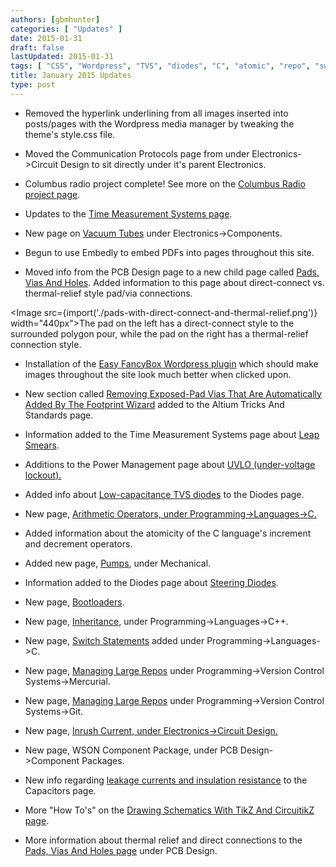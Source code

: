 ```yaml
---
authors: [gbmhunter]
categories: [ "Updates" ]
date: 2015-01-31
draft: false
lastUpdated: 2015-01-31
tags: [ "CSS", "Wordpress", "TVS", "diodes", "C", "atomic", "repo", "switch statements", "Git", "inrush currents", "WSON", "component packages" ]
title: January 2015 Updates
type: post
---
```



* Removed the hyperlink underlining from all images inserted into posts/pages with the Wordpress media manager by tweaking the theme's style.css file.

* Moved the Communication Protocols page from under Electronics->Circuit Design to sit directly under it's parent Electronics.

* Columbus radio project complete! See more on the [Columbus Radio project page](/electronics/projects/columbus-radio).

* Updates to the [Time Measurement Systems page](/programming/general/time-measurement-systems).

* New page on [Vacuum Tubes](/electronics/components/vacuum-tubes) under Electronics->Components.

* Begun to use Embedly to embed PDFs into pages throughout this site.

* Moved info from the PCB Design page to a new child page called [Pads, Vias And Holes](/pcb-design/pads-vias-holes). Added information to this page about direct-connect vs. thermal-relief style pad/via connections.  
  

<Image src={import('./pads-with-direct-connect-and-thermal-relief.png')} width="440px">The pad on the left has a direct-connect style to the surrounded polygon pour, while the pad on the right has a thermal-relief connection style.</Image>

* Installation of the [Easy FancyBox Wordpress plugin](https://wordpress.org/plugins/easy-fancybox/) which should make images throughout the site look much better when clicked upon.

* New section called [Removing Exposed-Pad Vias That Are Automatically Added By The Footprint Wizard](/electronics/general/altium/altium-tricks-and-standards/#removing-exposed-pad-vias-that-are-automatically-added-by-the-footprint-wizard) added to the Altium Tricks And Standards page.

* Information added to the Time Measurement Systems page about [Leap Smears](/programming/general/time-measurement-systems#leap-smears).

* Additions to the Power Management page about [UVLO (under-voltage lockout).](/electronics/circuit-design/power-management#uvlo-under-voltage-lockout)

* Added info about [Low-capacitance TVS diodes](/electronics/components/diodes/tvs-diodes/#low-capacitance) to the Diodes page.

* New page, [Arithmetic Operators, under Programming->Languages->C.](/programming/languages/c/arithmetic-operators)

* Added information about the atomicity of the C language's increment and decrement operators.

* Added new page, [Pumps](/mechanical/pumps), under Mechanical.

* Information added to the Diodes page about [Steering Diodes](/electronics/components/diodes#steering-diodes).

* New page, [Bootloaders](/programming/bootloaders/).

* New page, [Inheritance](/programming/languages/c-plus-plus/inheritance), under Programming->Languages->C++.

* New page, [Switch Statements](/programming/languages/c/switch-statements) added under Programming->Languages->C.

* New page, [Managing Large Repos](/programming/version-control-systems/mercurial/managing-large-repos) under Programming->Version Control Systems->Mercurial.

* New page, [Managing Large Repos](/programming/version-control-systems/git/managing-large-repos) under Programming->Version Control Systems->Git.

* New page, [Inrush Current, under Electronics->Circuit Design.](/electronics/circuit-design/inrush-current)

* New page, WSON Component Package, under PCB Design->Component Packages.

* New info regarding [leakage currents and insulation resistance](/electronics/components/capacitors#leakage-currents) to the Capacitors page.

* More "How To's" on the [Drawing Schematics With TikZ And CircuitikZ page](/programming/languages/tex/drawing-schematics-with-tikz-and-circuitikz).

* More information about thermal relief and direct connections to the [Pads, Vias And Holes page](/pcb-design/pads-vias-holes#direct-connect-vs-thermal-relief) under PCB Design.